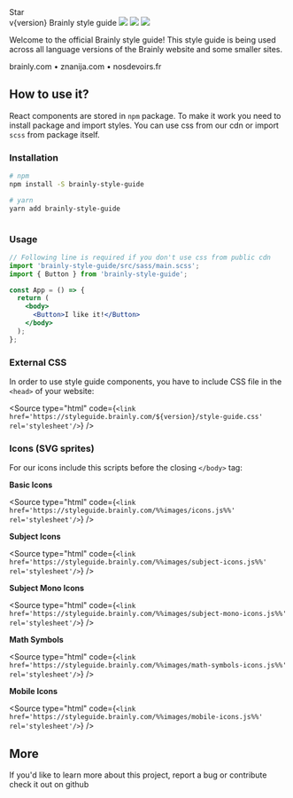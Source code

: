 
<Meta title="Introduction ✏️/Getting Started" />

<div style={{ display: 'flex', justifyContent: 'flex-end' }}>
  <GitHubButton
    href="https://github.com/brainly/style-guide"
    data-icon="octicon-star"
    data-show-count="true"
    aria-label="Star brainly/style-guide on GitHub"
  >
    Star
  </GitHubButton>
</div>

<Flex direction="column" alignItems="center" className="sg-space-y-s">
  <Logo />
  <Flex
    direction="column"
    alignItems="flex-end"
    style={{ position: 'relative' }}
    className="sg-space-x-xs"
  >
    <Text size="small" weight="bold" color={TEXT_COLOR['text-gray-40']}>
      v{version}
    </Text>
    <TextBit align="center" type="h1" color={TEXT_BIT_COLOR['text-black']}>
      Brainly style guide
    </TextBit>
  </Flex>
  <Flex className="sg-space-x-xxs">
    <img src="https://img.shields.io/npm/v/brainly-style-guide" />
    <img src="https://img.shields.io/npm/l/brainly-style-guide" />
    <img src="https://img.shields.io/travis/brainly/style-guide" />
  </Flex>
</Flex>

<br />

Welcome to the official Brainly style guide! This style guide is being used across all language versions of the Brainly website and some smaller sites.

<Flex className="sg-space-x-xs" justifyContent="center">
  <Link href="https://brainly.com">brainly.com</Link>
  <Text color={TEXT_COLOR['text-gray-40']}>•</Text>
  <Link href="https://znanija.com">znanija.com</Link>
  <Text color={TEXT_COLOR['text-gray-40']}>•</Text>
  <Link href="https://nosdevoirs.fr">nosdevoirs.fr</Link>
</Flex>

<br />

## How to use it?

React components are stored in `npm` package. To make it work you need to install package and import styles.
You can use css from our <Link size="small" href="#external-css">cdn</Link> or import `scss` from package itself.

### Installation

```bash
# npm
npm install -S brainly-style-guide

# yarn
yarn add brainly-style-guide
```

```bash

```

### Usage

```jsx
// Following line is required if you don't use css from public cdn
import 'brainly-style-guide/src/sass/main.scss';
import { Button } from 'brainly-style-guide';

const App = () => {
  return (
    <body>
      <Button>I like it!</Button>
    </body>
  );
};
```

### External CSS

In order to use style guide components, you have to include CSS file in the `<head>` of your website:

<Source
  type="html"
  code={`<link href='https://styleguide.brainly.com/${version}/style-guide.css' rel='stylesheet'/>`}
/>

### Icons (SVG sprites)

For our icons include this scripts before the closing `</body>` tag:

**Basic Icons**

<Source
  type="html"
  code={`<link href='https://styleguide.brainly.com/%%images/icons.js%%' rel='stylesheet'/>`}
/>

**Subject Icons**

<Source
  type="html"
  code={`<link href='https://styleguide.brainly.com/%%images/subject-icons.js%%' rel='stylesheet'/>`}
/>

**Subject Mono Icons**

<Source
  type="html"
  code={`<link href='https://styleguide.brainly.com/%%images/subject-mono-icons.js%%' rel='stylesheet'/>`}
/>

**Math Symbols**

<Source
  type="html"
  code={`<link href='https://styleguide.brainly.com/%%images/math-symbols-icons.js%%' rel='stylesheet'/>`}
/>

**Mobile Icons**

<Source
  type="html"
  code={`<link href='https://styleguide.brainly.com/%%images/mobile-icons.js%%' rel='stylesheet'/>`}
/>

## More

If you'd like to learn more about this project, report a bug or contribute check it out on <Link size="small" href="https://github.com/brainly/style-guide">github</Link>

